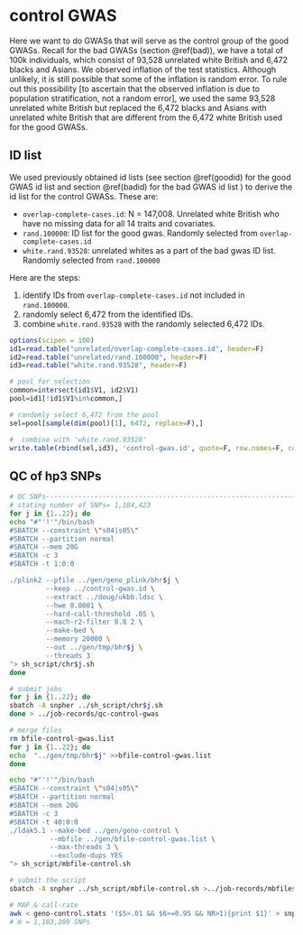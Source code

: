 
# control GWAS

Here we want to do GWASs that will serve as the control group of the good GWASs. Recall for the bad GWASs (section \@ref(bad)), we have a total of 100k individuals, which consist of 93,528 unrelated white British and 6,472 blacks and Asians. We observed inflation of the test statistics. Although unlikely, it is still possible that some of the inflation is random error. To rule out this possibility [to ascertain that the observed inflation is due to population stratification, not a random error], we used the same 93,528 unrelated white British but replaced the 6,472 blacks and Asians with unrelated white British that are different from the 6,472 white British used for the good GWASs.

## ID list

We used previously obtained id lists (see section \@ref(goodid) for the good GWAS id list and section \@ref(badid) for the bad GWAS id list ) to derive the id list for the control GWASs. These are:

  * `overlap-complete-cases.id`: N = 147,008. Unrelated white British who have no missing data for all 14 traits and covariates.
  * `rand.100000`: ID list for the good gwas. Randomly selected from `overlap-complete-cases.id`  
  * `white.rand.93528`: unrelated whites as a part of the bad gwas ID list. Randomly selected from `rand.100000`
  
Here are the steps:

1. identify IDs from `overlap-complete-cases.id` not included in `rand.100000`.
2. randomly select 6,472 from the identified IDs.
3. combine `white.rand.93528` with the randomly selected 6,472 IDs.  

```R

options(scipen = 100)
id1=read.table("unrelated/overlap-complete-cases.id", header=F)
id2=read.table("unrelated/rand.100000", header=F)
id3=read.table("white.rand.93528", header=F)

# pool for selection
common=intersect(id1$V1, id2$V1)
pool=id1[!id1$V1%in%common,]

# randomly select 6,472 from the pool
sel=pool[sample(dim(pool)[1], 6472, replace=F),]

#  combine with 'white.rand.93528'
write.table(rbind(sel,id3), 'control-gwas.id', quote=F, row.names=F, col.names=F)

```

## QC of hp3 SNPs

```bash

# QC SNPs-----------------------------------------------------------------------
# stating number of SNPs= 1,184,423 
for j in {1..22}; do
echo "#"'!'"/bin/bash
#SBATCH --constraint \"s04|s05\"
#SBATCH --partition normal
#SBATCH --mem 20G
#SBATCH -c 3
#SBATCH -t 1:0:0

./plink2 --pfile ../gen/geno_plink/bhr$j \
         --keep ../control-gwas.id \
         --extract ../doug/ukbb.ldsc \
         --hwe 0.0001 \
         --hard-call-threshold .05 \
         --mach-r2-filter 0.8 2 \
         --make-bed \
         --memory 20000 \
         --out ../gen/tmp/bhr$j \
         --threads 3
"> sh_script/chr$j.sh
done

# submit jobs
for j in {1..22}; do
sbatch -A snpher ../sh_script/chr$j.sh
done > ../job-records/qc-control-gwas

# merge files
rm bfile-control-gwas.list
for j in {1..22}; do
echo  "../gen/tmp/bhr$j" >>bfile-control-gwas.list
done

echo "#"'!'"/bin/bash
#SBATCH --constraint \"s04|s05\"
#SBATCH --partition normal
#SBATCH --mem 20G
#SBATCH -c 3
#SBATCH -t 40:0:0
./ldak5.1 --make-bed ../gen/geno-control \
          --mbfile ../gen/bfile-control-gwas.list \
          --max-threads 3 \
          --exclude-dups YES  
"> sh_script/mbfile-control.sh

# submit the script
sbatch -A snpher ../sh_script/mbfile-control.sh >../job-records/mbfiles-control-gwas

# MAF & call-rate 
awk < geno-control.stats '($5>.01 && $6>=0.95 && NR>1){print $1}' > snps-control-gwas.use
# m = 1,103,209 SNPs

```

